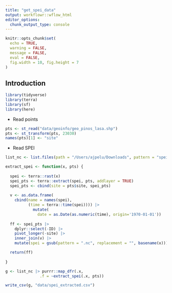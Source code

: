 ```yaml
---
title: "get_spei_data"
output: workflowr::wflow_html
editor_options:
  chunk_output_type: console
---
```


```r
knitr::opts_chunk$set(
  echo = TRUE,
  warning = FALSE,
  message = FALSE,
  eval = FALSE,
  fig.width = 10, fig.height = 7
)
```


## Introduction

```r
library(tidyverse)
library(terra)
library(sf)
library(here)

```

- Read points 
```r
pts <- st_read("data/geoinfo/geo_pinos_lasa.shp")
pts <- st_transform(pts, 23030)
names(pts)[1] <- "site"
```


- Read SPEI
```r

list_nc <- list.files(path = "/Users/ajpelu/Downloads", pattern = "spei", full.names = TRUE)

extract_spei <- function(x, pts) {
  
  spei <- terra::rast(x)
  spei_pts <- terra::extract(spei, pts, addlayer = TRUE)
  spei_pts <- cbind(site = pts$site, spei_pts)
  
  v <- as.data.frame(
    cbind(name = names(spei),
          (time = terra::time(spei)))) |> 
            mutate(
              date = as.Date(as.numeric(time), origin='1970-01-01'))
  
  ff <- spei_pts |> 
    dplyr::select(-ID) |> 
    pivot_longer(-site) |> 
    inner_join(v) |> 
    mutate(spei = gsub(pattern = ".nc", replacement = "", basename(x)))

  return(ff)
    
}

g <- list_nc |> purrr::map_dfr(.x, 
               .f = ~extract_spei(.x, pts))

write_csv(g, "data/spei_extracted.csv")

```



